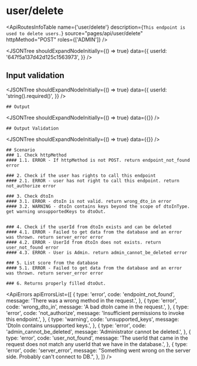 

<Meta title="ApplicationModel/ApiRoutes/user/delete" />

# user/delete

<ApiRoutesInfoTable
  name={'user/delete'}
  description={`This endpoint is used to delete users.`}
  source="pages/api/user/delete"
  httpMethod="POST"
  roles={['ADMIN']}
/>

<JSONTree
  shouldExpandNodeInitially={() => true}
  data={{
    userId: '647f5a137d42d125c1563973',
  }}
/>

## Input validation

<JSONTree
  shouldExpandNodeInitially={() => true}
  data={{
    userId: 'string().required()',
  }}
/>

    ## Output

<JSONTree shouldExpandNodeInitially={() => true} data={{}} />

    ## Output Validation

<JSONTree shouldExpandNodeInitially={() => true} data={{}} />

    ## Scenario
    ### 1. Check httpMethod
    #### 1.1. ERROR - If httpMethod is not POST. return endpoint_not_found error

    ### 2. Check if the user has rights to call this endpoint
    #### 2.1. ERROR - user has not right to call this endpoint. return not_authorize error

    ### 3. Check dtoIn
    #### 3.1. ERROR - dtoIn is not valid. return wrong_dto_in error
    #### 3.2. WARNING - dtoIn contains keys beyond the scope of dtoInType. get warning unsupportedKeys to dtoOut.


    ### 4. Check if the userId from dtoIn exists and can be deleted
    #### 4.1. ERROR - Failed to get data from the database and an error was thrown. return server_error error
    #### 4.2. ERROR - UserId from dtoIn does not exists. return user_not_found error
    #### 4.3. ERROR - User is Admin. return admin_cannot_be_deleted error

    ### 5. List score from the database
    #### 5.1. ERROR - Failed to get data from the database and an error was thrown. return server_error error

    ### 6. Returns properly filled dtoOut.

<ApiErrors
  apiErrorsList={[
    {
      type: 'error',
      code: 'endpoint_not_found',
      message: 'There was a wrong method in the request.',
    },
    {
      type: 'error',
      code: 'wrong_dto_in',
      message: 'A bad dtoIn came in the request.',
    },
    {
      type: 'error',
      code: 'not_authorize',
      message: 'Insufficient permissions to invoke this endpoint.',
    },
    {
      type: 'warning',
      code: 'unsupported_keys',
      message: 'DtoIn contains unsupported keys.',
    },
    {
      type: 'error',
      code: 'admin_cannot_be_deleted',
      message: 'Administrator cannot be deleted.',
    },
    {
      type: 'error',
      code: 'user_not_found',
      message:
        'The userId that came in the request does not match any userId that we have in the database.',
    },
    {
      type: 'error',
      code: 'server_error',
      message:
        "Something went wrong on the server side. Probably can't connect to DB.",
    },
  ]}
/>

